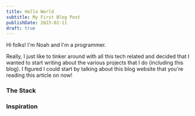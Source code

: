 ```yaml
---
title: Hello World
subtitle: My First Blog Post
publishDate: 2023-02-11
draft: true
---
```


Hi folks! I'm Noah and I'm a programmer.

Really, I just like to tinker around with all this tech related and decided that I wanted
to start writing about the various projects that I do (including this blog). I figured I could start by talking about this blog website that
you're reading this article on now!

### The Stack

### Inspiration
